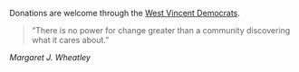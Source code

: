<div className="intro">

Donations are welcome through the [West Vincent Democrats](https://secure.actblue.com/donate/wvdemocrats?refcode=web).

</div>

<blockquote>
  “There is no power for change greater than a community discovering what it
  cares about.”
</blockquote>
<cite>Margaret J.&nbsp;Wheatley</cite>
